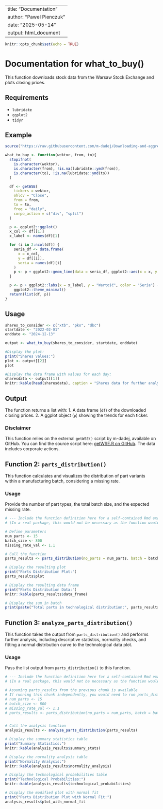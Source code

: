 
---
title: "Documentation"
author: "Pawel Pienczuk"
date: "2025-05-14"
output: html_document
---

```r
knitr::opts_chunk$set(echo = TRUE)
```

# Documentation for what_to_buy()

This function downloads stock data from the Warsaw Stock Exchange and plots closing prices.

## Requirements
- `lubridate`
- `ggplot2`
- `tidyr`

## Example

```r
source("https://raw.githubusercontent.com/m-dadej/Downloading-and-aggregating-stocks/master/getWSE.R")

what_to_buy <- function(wektor, from, to){
  stopifnot(
    is.character(wektor),
    is.character(from), !is.na(lubridate::ymd(from)),
    is.character(to), !is.na(lubridate::ymd(to))
  )

  df <- getWSE(
    tickers = wektor,
    ohlcv = "Close",
    from = from,
    to = to,
    freq = "daily",
    corpo_action = c("div", "split")
  )

  p <- ggplot2::ggplot()
  x_col <- df[[1]]
  x_label <- names(df)[1]

  for (i in 2:ncol(df)) {
    seria_df <- data.frame(
      x = x_col,
      y = df[[i]],
      seria = names(df)[i]
    )
    p <- p + ggplot2::geom_line(data = seria_df, ggplot2::aes(x = x, y = y, color = seria))
  }

  p <- p + ggplot2::labs(x = x_label, y = "Wartość", color = "Seria") +
    ggplot2::theme_minimal()
  return(list(df, p))
}
```

## Usage
```r
shares_to_consider <- c("xtb", "pko", "dbc")
startdate <- "2022-02-01"
enddate <- "2024-12-13"

output <- what_to_buy(shares_to_consider, startdate, enddate)

#Display the plot:
print("Shares values:")
plot <- output[[2]]
plot

#Display the data frame with values for each day:
sharesdata <- output[[1]]
knitr::kable(head(sharesdata), caption = "Shares data for further analysis:")

```


## Output

The function returns a list with:
1. A data frame (`df`) of the downloaded closing prices.
2. A ggplot object (`p`) showing the trends for each ticker.

### Disclaimer

This function relies on the external `getWSE()` script by m-dadej, available on GitHub. You can find the source script here: [getWSE.R on GitHub](https://github.com/m-dadej/Downloading-and-aggregating-stocks/blob/master/getWSE.R). The data includes corporate actions.

## Function 2: `parts_distribution()`

This function calculates and visualizes the distribution of part variants within a manufacturing batch, considering a missing rate.

### Usage

Provide the number of part types, the total batch size, and the expected missing rate.


```r
# --- Include the function definition here for a self-contained Rmd example ---
# (In a real package, this would not be necessary as the function would be loaded)

# Define parameters
num_parts <- 15
batch_size <- 800
missing_rate_val <- 1.1

# Call the function
parts_results <- parts_distribution(no_parts = num_parts, batch = batch_size, missing_rate = missing_rate_val)

# Display the resulting plot
print("Parts Distribution Plot:")
parts_results$plot

# Display the resulting data frame
print("Parts Distribution Data:")
knitr::kable(parts_results$data_frame)

# Display the sum in batch
print(paste("Total parts in technological distribution:", parts_results$sum_in_batch))
```

## Function 3: `analyze_parts_distribution()`

This function takes the output from `parts_distribution()` and performs further analysis, including descriptive statistics, normality checks, and fitting a normal distribution curve to the technological data plot.

### Usage

Pass the list output from `parts_distribution()` to this function.

```r
# --- Include the function definition here for a self-contained Rmd example ---
# (In a real package, this would not be necessary as the function would be loaded)

# Assuming parts_results from the previous chunk is available
# If running this chunk independently, you would need to run parts_distribution first:
# num_parts <- 15
# batch_size <- 800
# missing_rate_val <- 1.1
# parts_results <- parts_distribution(no_parts = num_parts, batch = batch_size, missing_rate = missing_rate_val)


# Call the analysis function
analysis_results <- analyze_parts_distribution(parts_results)

# Display the summary statistics table
print("Summary Statistics:")
knitr::kable(analysis_results$summary_stats)

# Display the normality analysis table
print("Normality Analysis:")
knitr::kable(analysis_results$normality_analysis)

# Display the technological probabilities table
print("Technological Probabilities:")
knitr::kable(analysis_results$technological_probabilities)

# Display the modified plot with normal fit
print("Parts Distribution Plot with Normal Fit:")
analysis_results$plot_with_normal_fit
```
